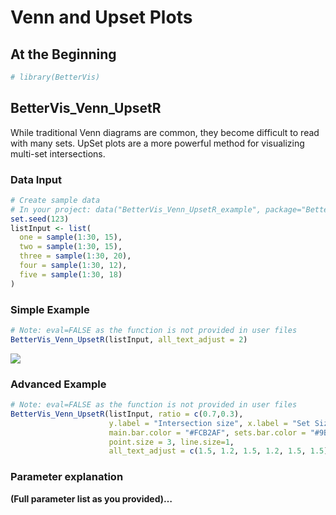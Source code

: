 # Venn and Upset Plots {#venn}

## At the Beginning
```r
# library(BetterVis)
```

## BetterVis_Venn_UpsetR

While traditional Venn diagrams are common, they become difficult to read with many sets. UpSet plots are a more powerful method for visualizing multi-set intersections.

### Data Input
```r
# Create sample data
# In your project: data("BetterVis_Venn_UpsetR_example", package="BetterVis")
set.seed(123)
listInput <- list(
  one = sample(1:30, 15),
  two = sample(1:30, 15),
  three = sample(1:30, 20),
  four = sample(1:30, 12),
  five = sample(1:30, 18)
)
```

### Simple Example
```r
# Note: eval=FALSE as the function is not provided in user files
BetterVis_Venn_UpsetR(listInput, all_text_adjust = 2)
```
![](images/upset_simple.png)

### Advanced Example
```r
# Note: eval=FALSE as the function is not provided in user files
BetterVis_Venn_UpsetR(listInput, ratio = c(0.7,0.3),
                      y.label = "Intersection size", x.label = "Set Size",
                      main.bar.color = "#FCB2AF", sets.bar.color = "#9BDFDF", matrix.color = "#8C9FCA",
                      point.size = 3, line.size=1,
                      all_text_adjust = c(1.5, 1.2, 1.5, 1.2, 1.5, 1.5))
```

### Parameter explanation
**(Full parameter list as you provided)...**
